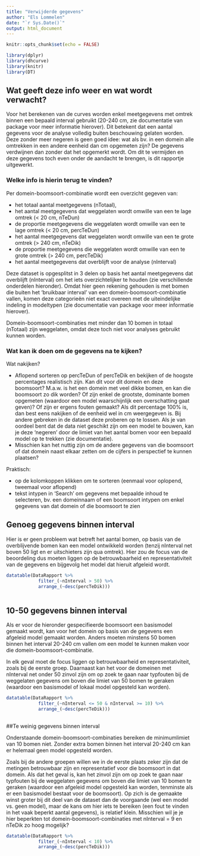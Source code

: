 ```yaml
---
title: "Verwijderde gegevens"
author: "Els Lommelen"
date: "`r Sys.Date()`"
output: html_document
---
```


```r
knitr::opts_chunk$set(echo = FALSE)
```

```r
library(dplyr)
library(dhcurve)
library(knitr)
library(DT)

```

## Wat geeft deze info weer en wat wordt verwacht?

Voor het berekenen van de curves worden enkel meetgegevens met omtrek binnen een bepaald interval gebruikt (20-240 cm, zie documentatie van package voor meer informatie hierover).  Dit betekent dat een aantal gegevens voor de analyse volledig buiten beschouwing gelaten worden.  Deze zonder meer negeren is geen goed idee: wat als bv. in een domein alle omtrekken in een andere eenheid dan cm opgemeten zijn?  De gegevens verdwijnen dan zonder dat het opgemerkt wordt.  Om dit te vermijden en deze gegevens toch even onder de aandacht te brengen, is dit rapportje uitgewerkt.

### Welke info is hierin terug te vinden?

Per domein-boomsoort-combinatie wordt een overzicht gegeven van: 

- het totaal aantal meetgegevens (nTotaal), 
- het aantal meetgegevens dat weggelaten wordt omwille van een te lage omtrek (< 20 cm, nTeDun)
- de proportie meetgegevens die weggelaten wordt omwille van een te lage omtrek (< 20 cm, percTeDun)
- het aantal meetgegevens dat weggelaten wordt omwille van een te grote omtrek (> 240 cm, nTeDik)
- de proportie meetgegevens die weggelaten wordt omwille van een te grote omtrek (> 240 cm, percTeDik)
- het aantal meetgegevens dat overblijft voor de analyse (nInterval)

Deze dataset is opgesplitst in 3 delen op basis het aantal meetgegevens dat overblijft (nInterval) om het iets overzichtelijker te houden (zie verschillende onderdelen hieronder).  Omdat hier geen rekening gehouden is met bomen die buiten het 'bruikbaar interval' van een domein-boomsoort-combinatie vallen, komen deze categorieën niet exact overeen met de uiteindelijke indeling in modeltypen (zie documentatie van package voor meer informatie hierover). <!-- Als deze indeling zinvol is, kan dit wel zo uitgewerkt worden, bv. door de modeltype-groepen toe te voegen.  Maar ik wacht liever de discussie hierover af vooraleer ik er werk in ga steken.  -->

Domein-boomsoort-combinaties met minder dan 10 bomen in totaal (nTotaal) zijn weggelaten, omdat deze toch niet voor analyses gebruikt kunnen worden.

### Wat kan ik doen om de gegevens na te kijken?

Wat nakijken?

- Aflopend sorteren op percTeDun of percTeDik en bekijken of de hoogste percentages realistisch zijn.  Kan dit voor dit domein en deze boomsoort?  M.a.w. is het een domein met veel dikke bomen, en kan die boomsoort zo dik worden?  Of zijn enkel de grootste, dominante bomen opgemeten (waardoor een model waarschijnlijk een overschatting gaat geven)?  Of zijn er ergens fouten gemaakt?  Als dit percentage 100% is, dan best eens nakijken of de eenheid wel in cm weergegeven is.  Bij andere gebreken in de dataset deze proberen op te lossen.  Als je van oordeel bent dat de data niet geschikt zijn om een model te bouwen, kan je deze 'negeren' door de limiet van het aantal bomen voor een bepaald model op te trekken (zie documentatie).
- Misschien kan het nuttig zijn om de andere gegevens van die boomsoort of dat domein naast elkaar zetten om de cijfers in perspectief te kunnen plaatsen?

Praktisch:

- op de kolomkoppen klikken om te sorteren (eenmaal voor oplopend, tweemaal voor aflopend)
- tekst intypen in 'Search' om gegevens met bepaalde inhoud te selecteren, bv. een domeinnaam of een boomsoort intypen om enkel gegevens van dat domein of die boomsoort te zien


## Genoeg gegevens binnen interval

Hier is er geen probleem wat betreft het aantal bomen, op basis van de overblijvende bomen kan een model ontwikkeld worden (tenzij nInterval net boven 50 ligt en er uitschieters zijn qua omtrek).  Hier zou de focus van de beoordeling dus moeten liggen op de betrouwbaarheid en representativiteit van de gegevens en bijgevolg het model dat hieruit afgeleid wordt.

```r

datatable(DataRapport %>% 
            filter_(~nInterval > 50) %>%
            arrange_(~desc(percTeDik)))
  

```

## 10-50 gegevens binnen interval

Als er voor de hieronder gespecifieerde boomsoort een basismodel gemaakt wordt, kan voor het domein op basis van de gegevens een afgeleid model gemaakt worden.  Anders moeten minstens 50 bomen binnen het interval 20-240 cm vallen om een model te kunnen maken voor die domein-boomsoort-combinatie.

In elk geval moet de focus liggen op betrouwbaarheid en representativiteit, zoals bij de eerste groep.  Daarnaast kan het voor de domeinen met nInterval net onder 50 zinvol zijn om op zoek te gaan naar typfouten bij de weggelaten gegevens om boven die limiet van 50 bomen te geraken (waardoor een basismodel of lokaal model opgesteld kan worden).

```r

datatable(DataRapport %>% 
            filter_(~nInterval <= 50 & nInterval >= 10) %>%
            arrange_(~desc(percTeDik)))
  

```

##Te weinig gegevens binnen interval

Onderstaande domein-boomsoort-combinaties bereiken de minimumlimiet van 10 bomen niet.  Zonder extra bomen binnen het interval 20-240 cm kan er helemaal geen model opgesteld worden.

Zoals bij de andere groepen willen we in de eerste plaats zeker zijn dat de metingen betrouwbaar zijn en representatief voor die boomsoort in dat domein.  Als dat het geval is, kan het zinvol zijn om op zoek te gaan naar typfouten bij de weggelaten gegevens om boven die limiet van 10 bomen te geraken (waardoor een afgeleid model opgesteld kan worden, tenminste als er een basismodel bestaat voor de boomsoort).  Op zich is de gemaakte winst groter bij dit deel van de dataset dan de voorgaande (wel een model vs. geen model), maar de kans om hier iets te bereiken (een fout te vinden in het vaak beperkt aantal gegevens), is relatief klein.  Misschien wil je je hier beperkten tot domein-boomsoort-combinaties met nInterval = 9 en nTeDik zo hoog mogelijk?

```r

datatable(DataRapport %>% 
            filter_(~nInterval < 10) %>%
            arrange_(~desc(percTeDik)))
  

```



